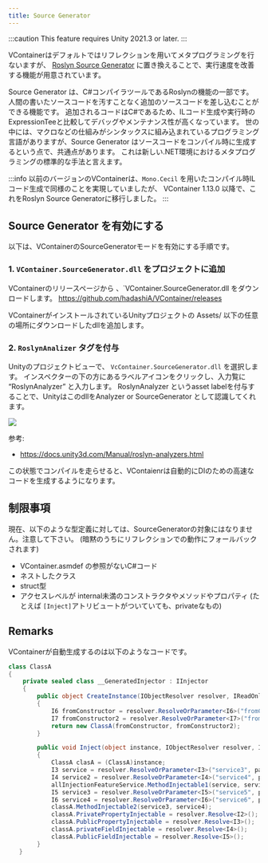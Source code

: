 ```yaml
---
title: Source Generator
---
```


:::caution
This feature requires Unity 2021.3 or later.
:::

VContainerはデフォルトではリフレクションを用いてメタプログラミングを行ないますが、
[Roslyn Source Generator](https://learn.microsoft.com/en-us/dotnet/csharp/roslyn-sdk/source-generators-overview) に置き換えることで、実行速度を改善する機能が用意されています。

Source Generator は、C#コンパイラツールであるRoslynの機能の一部です。人間の書いたソースコードを汚すことなく追加のソースコードを差し込むことができる機能です。
追加されるコードはC#であるため、ILコード生成や実行時のExpressionTeeと比較してデバッグやメンテナンス性が高くなっています。
世の中には、マクロなどの仕組みがシンタックスに組み込まれているプログラミング言語がありますが、Source Generator はソースコードをコンパイル時に生成するという点で、共通点があります。
これは新しい.NET環境におけるメタプログラミングの標準的な手法と言えます。

:::info
以前のバージョンのVContainerは、`Mono.Cecil` を用いたコンパイル時ILコード生成で同様のことを実現していましたが、
VContainer 1.13.0 以降で、これをRoslyn Source Generatorに移行しました。
:::

## Source Generator を有効にする

以下は、VContainerのSourceGeneratorモードを有効にする手順です。

### 1. `VContainer.SourceGenerator.dll` をプロジェクトに追加

VContainerのリリースページから 、`VContainer.SourceGenerator.dll をダウンロードします。
https://github.com/hadashiA/VContainer/releases

VContainerがインストールされているUnityプロジェクトの Assets/ 以下の任意の場所にダウンロードしたdllを追加します。

### 2. `RoslynAnalizer` タグを付与

Unityのプロジェクトビューで、 `VcContainer.SourceGenerator.dll` を選択します。
インスペクターの下の方にあるラベルアイコンをクリックし、入力覧に “RoslynAnalyzer” と入力します。
RoslynAnalyzer というasset labelを付与することで、UnityはこのdllをAnalyzer or SourceGenerator として認識してくれます。

![](./assets/screenshot_enablecodegen.png)

参考:
- https://docs.unity3d.com/Manual/roslyn-analyzers.html

この状態でコンパイルを走らせると、VContaienrは自動的にDIのための高速なコードを生成するようになります。

## 制限事項

現在、以下のような型定義に対しては、SourceGeneratorの対象にはなりません。注意して下さい。
(暗黙のうちにリフレクションでの動作にフォールバックされます)

- VContainer.asmdef の参照がないC#コード
- ネストしたクラス
- struct型
- アクセスレベルが internal未満のコンストラクタやメソッドやプロパティ (たとえば `[Inject]`アトリビュートがついていても、privateなもの)

## Remarks

VContainerが自動生成するのは以下のようなコードです。

```csharp
class ClassA
{
    private sealed class __GeneratedInjector : IInjector
    {
        public object CreateInstance(IObjectResolver resolver, IReadOnlyList<IInjectParameter> parameters)
        {
            I6 fromConstructor = resolver.ResolveOrParameter<I6>("fromConstructor1", parameters);
            I7 fromConstructor2 = resolver.ResolveOrParameter<I7>("fromConstructor2", parameters);
            return new ClassA(fromConstructor, fromConstructor2);
        }

        public void Inject(object instance, IObjectResolver resolver, IReadOnlyList<IInjectParameter> parameters)
        {
            ClassA clasA = (ClassA)instance;
            I3 service = resolver.ResolveOrParameter<I3>("service3", parameters);
            I4 service2 = resolver.ResolveOrParameter<I4>("service4", parameters);
            allInjectionFeatureService.MethodInjectable1(service, service2);
            I5 service3 = resolver.ResolveOrParameter<I5>("service5", parameters);
            I6 service4 = resolver.ResolveOrParameter<I6>("service6", parameters);
            classA.MethodInjectable2(service3, service4);
            classA.PrivatePropertyInjectable = resolver.Resolve<I2>();
            classA.PublicPropertyInjectable = resolver.Resolve<I3>();
            classA.privateFieldInjectable = resolver.Resolve<I4>();
            classA.PublicFieldInjectable = resolver.Resolve<I5>();
        }
   }
```
